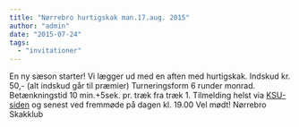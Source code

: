 ```yaml
---
title: "Nørrebro hurtigskak man.17.aug. 2015"
author: "admin"
date: "2015-07-24"
tags: 
  - "invitationer"
---
```


En ny sæson starter! Vi lægger ud med en aften med hurtigskak. Indskud kr. 50,- (alt indskud går til præmier) Turneringsform 6 runder monrad. Betænkningstid 10 min.+5sek. pr. træk fra træk 1. Tilmelding helst via [KSU-siden](http://ksu.dk/kalender/dotnet/viskalender.aspx?id=1489) og senest ved fremmøde på dagen kl. 19.00 Vel mødt! Nørrebro Skakklub
